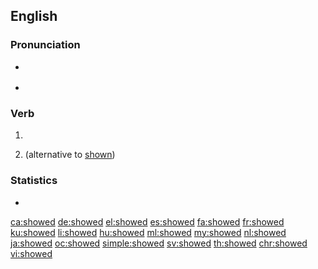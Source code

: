 ==English==

===Pronunciation===
* {{a|US}} {{IPA|/ˈʃowd/|lang=en}}
* {{audio|en-us-showed.ogg|Audio (US)|lang=en}}

===Verb===
{{head|en|verb form}}

# {{en-simple past of|show}}
# {{past participle of|show|lang=en}} (alternative to [[shown]])

===Statistics===
* {{rank|whatever|reach|secret|671|showed|ancient|parts|getting}}

[[ca:showed]]
[[de:showed]]
[[el:showed]]
[[es:showed]]
[[fa:showed]]
[[fr:showed]]
[[ku:showed]]
[[li:showed]]
[[hu:showed]]
[[ml:showed]]
[[my:showed]]
[[nl:showed]]
[[ja:showed]]
[[oc:showed]]
[[simple:showed]]
[[sv:showed]]
[[th:showed]]
[[chr:showed]]
[[vi:showed]]